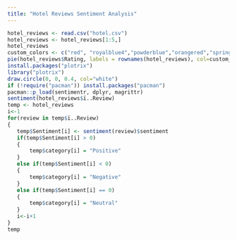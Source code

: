 ---
title: "Hotel Reviews Sentiment Analysis"
---

```{r}

hotel_reviews <- read.csv("hotel.csv")
hotel_reviews <- hotel_reviews[1:5,]
hotel_reviews
custom_colors <- c("red", "royalblue4","powderblue","orangered","springgreen")
pie(hotel_reviews$Rating, labels = rownames(hotel_reviews), col=custom_colors, main = "Hotel Reviews Ratings")
install.packages("plotrix")
library("plotrix")
draw.circle(0, 0, 0.4, col="white")
if (!require("pacman")) install.packages("pacman")
pacman::p_load(sentimentr, dplyr, magrittr)
sentiment(hotel_reviews$ï..Review)
temp <- hotel_reviews
i<-1
for(review in temp$ï..Review)
{
   temp$Sentiment[i] <- sentiment(review)$sentiment
   if(temp$Sentiment[i] > 0)
   {
       temp$category[i] = "Positive"
   }
   else if(temp$Sentiment[i] < 0)
   {
       temp$category[i] = "Negative"
   }
   else if(temp$Sentiment[i] == 0)
   {
       temp$category[i] = "Neutral"
   }
   i<-i+1
}
temp

```
